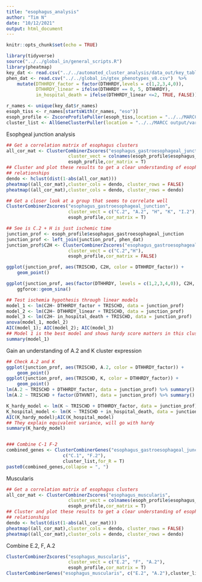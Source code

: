 ```yaml
---
title: "esophagus_analysis"
author: "Tim N"
date: "10/12/2021"
output: html_document
---
```


```r
knitr::opts_chunk$set(echo = TRUE)
```

```r
library(tidyverse)
source("../../global_in/general_scripts.R")
library(pheatmap)
key_dat <- read.csv("../../automated_cluster_analysis/data_out/key_table.csv")
phen_dat <- read.csv("../../global_in/gtex_phenotypes_v8.csv")  %>%
    mutate(DTHHRDY_factor = factor(DTHHRDY,levels = c(1,2,3,4,0)),
           DTHHRDY_linear = ifelse(DTHHRDY == 0, 5, DTHHRDY),
           in_hospital_death = ifelse(DTHHRDY_linear <=2, TRUE, FALSE))
```

```r
r_names <- unique(key_dat$r_names)
esoph_tiss <- r_names[startsWith(r_names, "eso")]
esoph_profile <- ZscoreProfilePuller(esoph_tiss,location = "../../MARCC output/variance_profiles_kendall/")
cluster_list <- AllGeneClusterPuller(location = "../../MARCC output/variance_genes_kendall/")

```

Esophgeal junction analysis

```r
## Get a correlation matrix of esophagus clusters
all_cor_mat <- ClusterCombinerZscores("esophagus_gastroesophageal_junction",
                       cluster_vect = colnames(esoph_profile$esophagus_gastroesophageal_junction)[-1:-2],
                       esoph_profile,cor_matrix = T)
## Cluster and plot these results to get a clear understanding of esophagus
## relationships
dendo <- hclust(dist(1-abs(all_cor_mat)))
pheatmap((all_cor_mat),cluster_cols = dendo, cluster_rows = FALSE)
pheatmap((all_cor_mat),cluster_cols = dendo, cluster_rows = dendo)
```

```r
## Get a closer look at a group that seems to correlate well
ClusterCombinerZscores("esophagus_gastroesophageal_junction",
                       cluster_vect = c("C.2", "A.2", "H", "K", "I.2"),
                       esoph_profile,cor_matrix = T)

## See is C.2 + H is just ischemic time
junction_prof <- esoph_profile$esophagus_gastroesophageal_junction
junction_prof <- left_join(junction_prof, phen_dat)
junction_prof$C2H <- ClusterCombinerZscores("esophagus_gastroesophageal_junction",
                       cluster_vect = c("C.2","H"),
                       esoph_profile,cor_matrix = FALSE)

ggplot(junction_prof, aes(TRISCHD, C2H, color = DTHHRDY_factor)) +
    geom_point()

ggplot(junction_prof, aes(factor(DTHHRDY, levels = c(1,2,3,4,0)), C2H, color = factor(DTHHRDY))) +
    ggforce::geom_sina()
```


```r
## Test ischemia hypothesis through linear models
model_1 <- lm(C2H~ DTHHRDY_factor + TRISCHD, data = junction_prof) 
model_2 <- lm(C2H~ DTHHRDY_linear + TRISCHD, data = junction_prof)
model_3 <- lm(C2H~ in_hospital_death + TRISCHD, data = junction_prof) 
anova(model_1, model_2)
AIC(model_1); AIC(model_2); AIC(model_3)
## Model 1 is the best model and shows hardy score matters in this cluster
summary(model_1)

```

Gain an understanding of A.2 and K cluster expression
```r
## Check A.2 and K
ggplot(junction_prof, aes(TRISCHD, A.2, color = DTHHRDY_factor)) +
    geom_point()
ggplot(junction_prof, aes(TRISCHD, K, color = DTHHRDY_factor)) +
    geom_point()
lm(A.2 ~ TRISCHD + DTHHRDY_factor, data = junction_prof) %>% summary()
lm(A.2 ~ TRISCHD + factor(DTHVNT), data = junction_prof) %>% summary()

K_hardy_model <- lm(K ~ TRISCHD + DTHHRDY_factor, data = junction_prof) 
K_hospital_model <- lm(K ~ TRISCHD + in_hospital_death, data = junction_prof) 
AIC(K_hardy_model);AIC(K_hospital_model)
## They explain equivalent variance, will go with hardy
summary(K_hardy_model)


### Combine C-1 F-2
combined_genes <- ClusterCombinerGenes("esophagus_gastroesophageal_junction",
                     c("C.1", "F.2"),
                     cluster_list,for_R = T)
paste0(combined_genes,collapse = ", ")
```

Muscularis

```r
## Get a correlation matrix of esophagus clusters
all_cor_mat <- ClusterCombinerZscores("esophagus_muscularis",
                       cluster_vect = colnames(esoph_profile$esophagus_muscularis)[-1:-2],
                       esoph_profile,cor_matrix = T)
## Cluster and plot these results to get a clear understanding of esophagus
## relationships
dendo <- hclust(dist(1-abs(all_cor_mat)))
pheatmap((all_cor_mat),cluster_cols = dendo, cluster_rows = FALSE)
pheatmap((all_cor_mat),cluster_cols = dendo, cluster_rows = dendo)
```
Combine E.2, F, A.2
```r
ClusterCombinerZscores("esophagus_muscularis",
                       cluster_vect = c("E.2", "F", "A.2"),
                       esoph_profile,cor_matrix = T)
ClusterCombinerGenes("esophagus_muscularis", c("E.2", "A.2"),cluster_list)
```

